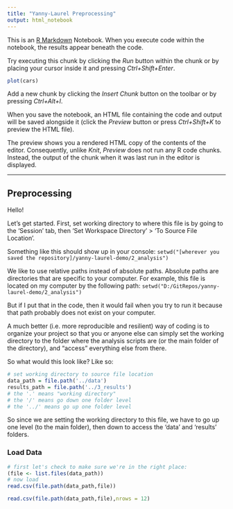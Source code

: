 ```yaml
---
title: "Yanny-Laurel Preprocessing"
output: html_notebook
---
```


This is an [R Markdown](http://rmarkdown.rstudio.com) Notebook. When you execute code within the notebook, the results appear beneath the code. 

Try executing this chunk by clicking the *Run* button within the chunk or by placing your cursor inside it and pressing *Ctrl+Shift+Enter*. 

```r
plot(cars)
```

Add a new chunk by clicking the *Insert Chunk* button on the toolbar or by pressing *Ctrl+Alt+I*.

When you save the notebook, an HTML file containing the code and output will be saved alongside it (click the *Preview* button or press *Ctrl+Shift+K* to preview the HTML file).

The preview shows you a rendered HTML copy of the contents of the editor. Consequently, unlike *Knit*, *Preview* does not run any R code chunks. Instead, the output of the chunk when it was last run in the editor is displayed.

---

## Preprocessing
Hello!

Let's get started. First, set working directory to where this file is by going to the 'Session' tab, then 'Set Workspace Directory' > 'To Source File Location'.

Something like this should show up in your console: `setwd("[wherever you saved the repository]/yanny-laurel-demo/2_analysis")`

We like to use relative paths instead of absolute paths. Absolute paths are directories
that are specific to your computer. For example, this file is located on my computer
by the following path: `setwd("D:/GitRepos/yanny-laurel-demo/2_analysis")`

But if I put that in the code, then it would fail when you try to run it because that
path probably does not exist on your computer. 

A much better (i.e. more reproducible and resilient) way of coding is to organize
your project so that you or anyone else can simply set the working directory to the
folder where the analysis scripts are (or the main folder of the directory), and 
"access" everything else from there. 

So what would this look like? 
Like so: 
```r
# set working directory to source file location
data_path = file.path('../data') 
results_path = file.path('../3_results')
# the '.' means "working directory"
# the '/' means go down one folder level
# the '../' means go up one folder level
```
So since we are setting the working directory to this file, we have to go up one
level (to the main folder), then down to access the 'data' and 'results' folders. 

### Load Data
```r
# first let's check to make sure we're in the right place:
(file <- list.files(data_path))
# now load
read.csv(file.path(data_path,file))
```
```r
read.csv(file.path(data_path,file),nrows = 12)

```


